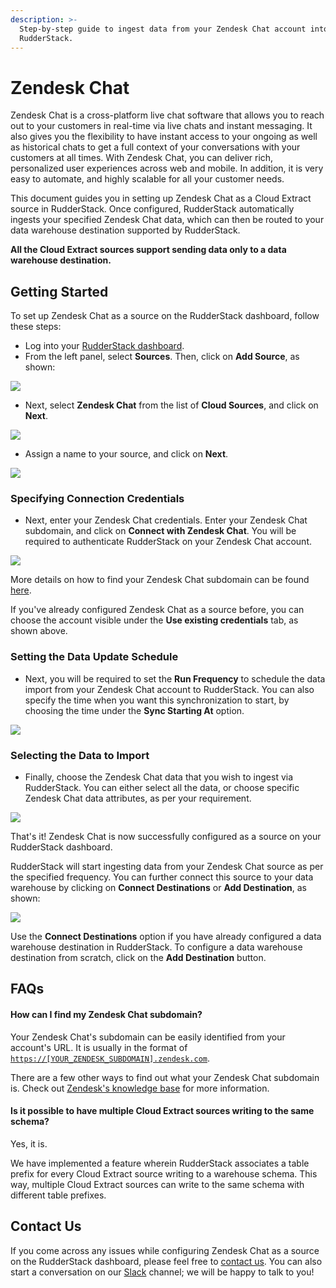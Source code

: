 ```yaml
---
description: >-
  Step-by-step guide to ingest data from your Zendesk Chat account into
  RudderStack.
---
```


# Zendesk Chat

Zendesk Chat is a cross-platform live chat software that allows you to reach out to your customers in real-time via live chats and instant messaging. It also gives you the flexibility to have instant access to your ongoing as well as historical chats to get a full context of your conversations with your customers at all times. With Zendesk Chat, you can deliver rich, personalized user experiences across web and mobile. In addition, it is very easy to automate, and highly scalable for all your customer needs.

This document guides you in setting up Zendesk Chat as a Cloud Extract source in RudderStack. Once configured, RudderStack automatically ingests your specified Zendesk Chat data, which can then be routed to your data warehouse destination supported by RudderStack.

<div class="infoBlock">

**All the Cloud Extract sources support sending data only to a data warehouse destination.**

</div>

## Getting Started

To set up Zendesk Chat as a source on the RudderStack dashboard, follow these steps:

- Log into your [RudderStack dashboard](https://app.rudderlabs.com/signup?type=freetrial).
- From the left panel, select **Sources**. Then, click on **Add Source**, as shown:

<img src="../../images/assets/1 (4) (3) (3) (3) (3) (3) (3) (3) (3) (3) (3) (3) (3) (3) (3) (3) (2) (1).png" />

- Next, select **Zendesk Chat** from the list of **Cloud Sources**, and click on **Next**.

<img src="../../images/assets/2 (13).png" />

- Assign a name to your source, and click on **Next**.

<img src="../../images/assets/3 (9).png" />

### Specifying Connection Credentials

- Next, enter your Zendesk Chat credentials. Enter your Zendesk Chat subdomain, and click on **Connect with Zendesk Chat**. You will be required to authenticate RudderStack on your Zendesk Chat account.

<img src="../../images/assets/4 (11).png" />

<div class="infoBlock">

More details on how to find your Zendesk Chat subdomain can be found <a href="https://support.zendesk.com/hc/en-us/articles/221682747-Where-can-I-find-my-Zendesk-subdomain">here</a>.

</div>

<div class="infoBlock">

If you've already configured Zendesk Chat as a source before, you can choose the account visible under the **Use existing credentials** tab, as shown above.

</div>

### Setting the Data Update Schedule

- Next, you will be required to set the **Run Frequency** to schedule the data import from your Zendesk Chat account to RudderStack. You can also specify the time when you want this synchronization to start, by choosing the time under the **Sync Starting At** option.

<img src="../../images/assets/5 (12).png" />

### Selecting the Data to Import

- Finally, choose the Zendesk Chat data that you wish to ingest via RudderStack. You can either select all the data, or choose specific Zendesk Chat data attributes, as per your requirement.

<img src="../../images/assets/6 (11).png" />

That's it! Zendesk Chat is now successfully configured as a source on your RudderStack dashboard.

RudderStack will start ingesting data from your Zendesk Chat source as per the specified frequency. You can further connect this source to your data warehouse by clicking on **Connect Destinations** or **Add Destination**, as shown:

<img src="../../images/assets/7 (8).png" />

<div class="successBlock">

  Use the **Connect Destinations** option if you have already
  configured a data warehouse destination in RudderStack. To configure a data
  warehouse destination from scratch, click on the
  **Add Destination** button.
</div>

## FAQs

#### How can I find my Zendesk Chat subdomain?

Your Zendesk Chat's subdomain can be easily identified from your account's URL. It is usually in the format of [`https://[YOUR_ZENDESK_SUBDOMAIN].zendesk.com`](https://[your_subdomain].zendesk.com).

There are a few other ways to find out what your Zendesk Chat subdomain is. Check out [Zendesk's knowledge base](https://support.zendesk.com/hc/en-us/articles/221682747-Where-can-I-find-my-Zendesk-subdomain-) for more information.

#### Is it possible to have multiple Cloud Extract sources writing to the same schema?

Yes, it is.

We have implemented a feature wherein RudderStack associates a table prefix for every Cloud Extract source writing to a warehouse schema. This way, multiple Cloud Extract sources can write to the same schema with different table prefixes.

## Contact Us

If you come across any issues while configuring Zendesk Chat as a source on the RudderStack dashboard, please feel free to [contact us](mailto:%20docs@rudderstack.com). You can also start a conversation on our [Slack](https://rudderstack.com/join-rudderstack-slack-community) channel; we will be happy to talk to you!
